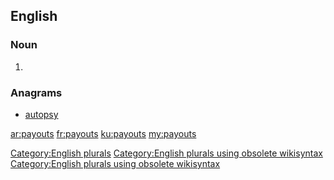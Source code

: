 ==English==

===Noun===
{{head|en}}

# {{plural of|payout}}

===Anagrams===
* [[autopsy#English|autopsy]]

[[Category:English plurals]][[Category:English plurals using obsolete wikisyntax]][[Category:English plurals using obsolete wikisyntax]]

[[ar:payouts]]
[[fr:payouts]]
[[ku:payouts]]
[[my:payouts]]